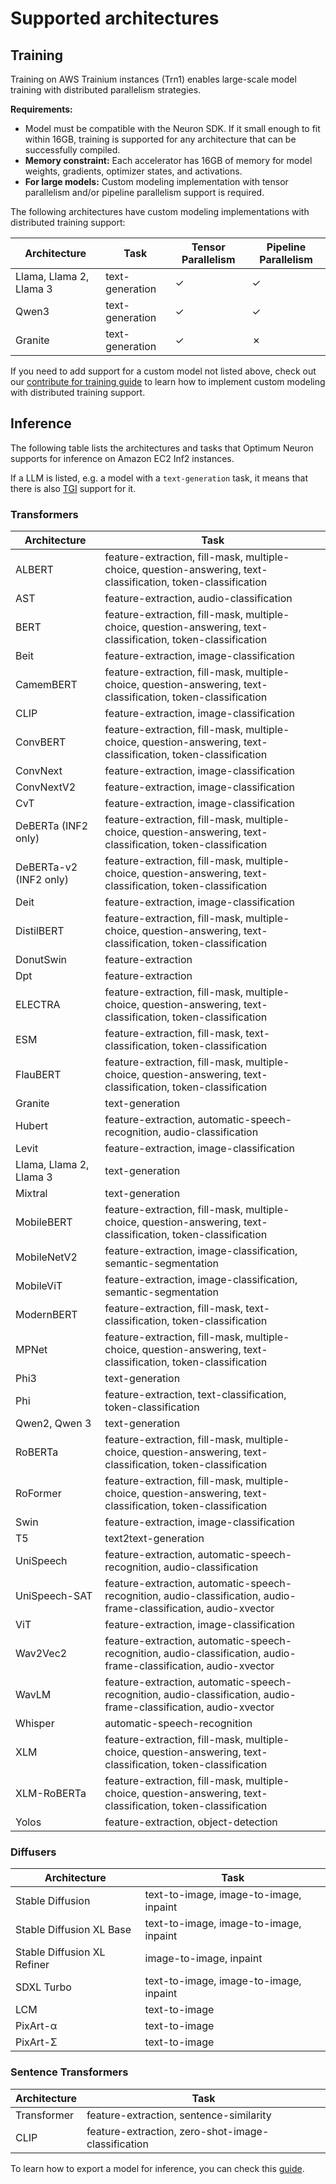 <!---
Copyright 2024 The HuggingFace Team. All rights reserved.

Licensed under the Apache License, Version 2.0 (the "License");
you may not use this file except in compliance with the License.
You may obtain a copy of the License at

    http://www.apache.org/licenses/LICENSE-2.0

Unless required by applicable law or agreed to in writing, software
distributed under the License is distributed on an "AS IS" BASIS,
WITHOUT WARRANTIES OR CONDITIONS OF ANY KIND, either express or implied.
See the License for the specific language governing permissions and
limitations under the License.
-->

# Supported architectures

## Training

Training on AWS Trainium instances (Trn1) enables large-scale model training with distributed parallelism strategies.

**Requirements:**
- Model must be compatible with the Neuron SDK. If it small enough to fit within 16GB, training is supported for any architecture that can be successfully compiled.
- **Memory constraint:** Each accelerator has 16GB of memory for model weights, gradients, optimizer states, and activations.
- **For large models:** Custom modeling implementation with tensor parallelism and/or pipeline parallelism support is required.

The following architectures have custom modeling implementations with distributed training support:

| Architecture             | Task            | Tensor Parallelism | Pipeline Parallelism |
|--------------------------|-----------------|--------------------|----------------------|
| Llama, Llama 2, Llama 3  | text-generation | ✓                  | ✓                    |
| Qwen3                    | text-generation | ✓                  | ✓                    |
| Granite                  | text-generation | ✓                  | ✗                    |


<Tip>

If you need to add support for a custom model not listed above, check out our [contribute for training guide](./contribute/contribute_for_training) to learn how to implement custom modeling with distributed training support.

</Tip>


## Inference

The following table lists the architectures and tasks that Optimum Neuron supports for inference on Amazon EC2 Inf2 instances. 

<Tip>

If a LLM is listed, e.g. a model with a `text-generation` task, it means that there is also [TGI](https://huggingface.co/docs/text-generation-inference/en/index) support for it.

</Tip>

### Transformers

| Architecture              | Task                                                                                                                                          |
|---------------------------|-----------------------------------------------------------------------------------------------------------------------------------------------|
| ALBERT                    | feature-extraction, fill-mask, multiple-choice, question-answering, text-classification, token-classification                                 |
| AST                       | feature-extraction, audio-classification                                                                                                      |
| BERT                      | feature-extraction, fill-mask, multiple-choice, question-answering, text-classification, token-classification                                 |
| Beit                      | feature-extraction, image-classification                                                                                                      |
| CamemBERT                 | feature-extraction, fill-mask, multiple-choice, question-answering, text-classification, token-classification                                 |
| CLIP                      | feature-extraction, image-classification                                                                                                      |
| ConvBERT                  | feature-extraction, fill-mask, multiple-choice, question-answering, text-classification, token-classification                                 |
| ConvNext                  | feature-extraction, image-classification                                                                                                      |
| ConvNextV2                | feature-extraction, image-classification                                                                                                      |
| CvT                       | feature-extraction, image-classification                                                                                                      |
| DeBERTa (INF2 only)       | feature-extraction, fill-mask, multiple-choice, question-answering, text-classification, token-classification                                 |
| DeBERTa-v2 (INF2 only)    | feature-extraction, fill-mask, multiple-choice, question-answering, text-classification, token-classification                                 |
| Deit                      | feature-extraction, image-classification                                                                                                      |
| DistilBERT                | feature-extraction, fill-mask, multiple-choice, question-answering, text-classification, token-classification                                 |
| DonutSwin                 | feature-extraction                                                                                                                            |
| Dpt                       | feature-extraction                                                                                                                            |
| ELECTRA                   | feature-extraction, fill-mask, multiple-choice, question-answering, text-classification, token-classification                                 |
| ESM                       | feature-extraction, fill-mask, text-classification, token-classification                                                                      |
| FlauBERT                  | feature-extraction, fill-mask, multiple-choice, question-answering, text-classification, token-classification                                 |
| Granite                   | text-generation                                                                                                                               |
| Hubert                    | feature-extraction, automatic-speech-recognition, audio-classification                                                                        |
| Levit                     | feature-extraction, image-classification                                                                                                      |
| Llama, Llama 2, Llama 3   | text-generation                                                                                                                               |
| Mixtral                   | text-generation                                                                                                                               |
| MobileBERT                | feature-extraction, fill-mask, multiple-choice, question-answering, text-classification, token-classification                                 |
| MobileNetV2               | feature-extraction, image-classification, semantic-segmentation                                                                               |
| MobileViT                 | feature-extraction, image-classification, semantic-segmentation                                                                               |
| ModernBERT                | feature-extraction, fill-mask, text-classification, token-classification                                                                      |
| MPNet                     | feature-extraction, fill-mask, multiple-choice, question-answering, text-classification, token-classification                                 |
| Phi3                      | text-generation                                                                                 |
| Phi                       | feature-extraction, text-classification, token-classification                                                                                 |
| Qwen2, Qwen 3                     | text-generation                                                                                 |
| RoBERTa                   | feature-extraction, fill-mask, multiple-choice, question-answering, text-classification, token-classification                                 |
| RoFormer                  | feature-extraction, fill-mask, multiple-choice, question-answering, text-classification, token-classification                                 |
| Swin                      | feature-extraction, image-classification                                                                                                      |
| T5                        | text2text-generation                                                                                                                          |
| UniSpeech                 | feature-extraction, automatic-speech-recognition, audio-classification                                                                        |
| UniSpeech-SAT             | feature-extraction, automatic-speech-recognition, audio-classification, audio-frame-classification, audio-xvector                             |
| ViT                       | feature-extraction, image-classification                                                                                                      |
| Wav2Vec2                  | feature-extraction, automatic-speech-recognition, audio-classification, audio-frame-classification, audio-xvector                             |
| WavLM                     | feature-extraction, automatic-speech-recognition, audio-classification, audio-frame-classification, audio-xvector                             |
| Whisper                   | automatic-speech-recognition                                                                                                                  |
| XLM                       | feature-extraction, fill-mask, multiple-choice, question-answering, text-classification, token-classification                                 |
| XLM-RoBERTa               | feature-extraction, fill-mask, multiple-choice, question-answering, text-classification, token-classification                                 |
| Yolos                     | feature-extraction, object-detection                                                                                                          |


### Diffusers

| Architecture                  | Task                                                                                                                                   |
|-------------------------------|----------------------------------------------------------------------------------------------------------------------------------------|
| Stable Diffusion              | text-to-image, image-to-image, inpaint                                                                                                 |
| Stable Diffusion XL Base      | text-to-image, image-to-image, inpaint                                                                                                 |
| Stable Diffusion XL Refiner   | image-to-image, inpaint                                                                                                                |
| SDXL Turbo                    | text-to-image, image-to-image, inpaint                                                                                                 |
| LCM                           | text-to-image                                                                                                                          |
| PixArt-α                      | text-to-image                                                                                                                          |
| PixArt-Σ                      | text-to-image                                                                                                                          |

### Sentence Transformers

| Architecture                  | Task                                                                                                                                   |
|-------------------------------|----------------------------------------------------------------------------------------------------------------------------------------|
| Transformer                   | feature-extraction, sentence-similarity                                                                                                |
| CLIP                          | feature-extraction, zero-shot-image-classification                                                                                     |


<Tip>

 To learn how to export a model for inference, you can check this [guide](https://huggingface.co/docs/optimum-neuron/guides/export_model#selecting-a-task).

</Tip>
